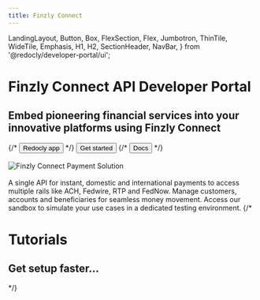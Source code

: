 ```yaml
---
title: Finzly Connect
---
```


  LandingLayout,
  Button,
  Box,
  FlexSection,
  Flex,
  Jumbotron,
  ThinTile,
  WideTile,
  Emphasis,
  H1,
  H2,
  SectionHeader,
  NavBar,
} from '@redocly/developer-portal/ui';




<Jumbotron>
  <NavBar location={props.location} standalone={false} />
  <H1>Finzly Connect API Developer Portal</H1>
  <H2>Embed pioneering financial services into your innovative platforms using Finzly Connect</H2>
  <Flex p={20} justifyContent="center">
    {/* <Button size="xlarge" to="#">
      Redocly app
    </Button> */}
     <Button variant="outlined" class="ok" size="xlarge" to="developer-portal/index.md">
      Get started
    </Button>
    {/* <Button variant="outlined" size="xlarge" to="#">
      Docs
    </Button> */}
  </Flex>
</Jumbotron>

<Box my={25}>
<br/><br/>
<img
  src={paymentNetwork}
  title="Payment APIs"
  alt="Finzly Connect Payment Solution"
  align="center"
/>
<br/><br/>
 <FlexSection justifyContent="space-around" flexWrap="wrap">
    <ThinTile to="developer-portal/overviewSection.md" icon={icon1} header="Payment APIs" class="main-link">
       A single API for instant, domestic and international payments to access multiple rails like ACH, Fedwire, RTP and FedNow.
    </ThinTile>
    <ThinTile to="developer-portal/accounts.md" icon={launchFastIcon} header="Customer APIs" class="main-link">
       Manage customers, accounts and beneficiaries for seamless money movement.
    </ThinTile>
    <ThinTile to="openapi/paymentapi/tag/Payments/" icon={sandboxicon} header="Try Finzly Connect" class="main-link">
       Access our sandbox to simulate your use cases in a dedicated testing environment.
    </ThinTile>	
  </FlexSection>
  {/* <Jumbotron parallaxEffect bgImage={icon1}>
    <H1>Tutorials</H1>
    <H2>Get setup faster...</H2>
  </Jumbotron> */} 
</Box>

